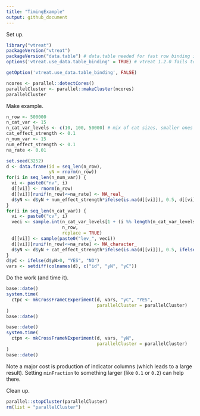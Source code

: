 ```yaml
---
title: "TimingExample"
output: github_document
---
```


Set up.

```r
library("vtreat")
packageVersion("vtreat")
packageVersion("data.table") # data.table needed for fast row binding in vtreat 1.2.0 and newer.
options('vtreat.use_data.table_binding' = TRUE) # vtreat 1.2.0 fails to set this in some cicrumstances

getOption('vtreat.use_data.table_binding', FALSE)

ncores <- parallel::detectCores()
parallelCluster <- parallel::makeCluster(ncores)
parallelCluster
```

Make example.

```r
n_row <- 500000
n_cat_var <- 15
n_cat_var_levels <- c(10, 100, 50000) # mix of cat sizes, smaller ones more likely to create indicators
cat_effect_strength <- 0.1
n_num_var <- 15 
num_effect_strength <- 0.1
na_rate <- 0.01

set.seed(3252)
d <- data.frame(id = seq_len(n_row),
                yN = rnorm(n_row))
for(i in seq_len(n_num_var)) {
  vi <- paste0("nv", i)
  d[[vi]] <- rnorm(n_row)
  d[[vi]][runif(n_row)<=na_rate] <- NA_real_
  d$yN <- d$yN + num_effect_strength*ifelse(is.na(d[[vi]]), 0.5, d[[vi]])
}
for(i in seq_len(n_cat_var)) {
  vi <- paste0("cv", i)
  veci <- sample.int(n_cat_var_levels[1 + (i %% length(n_cat_var_levels))], 
                     n_row, 
                     replace = TRUE)
  d[[vi]] <- sample(paste0("lev_", veci))
  d[[vi]][runif(n_row)<=na_rate] <- NA_character_
  d$yN <- d$yN + cat_effect_strength*ifelse(is.na(d[[vi]]), 0.5, ifelse((veci %% 2) == 1, 1, -1))
}
d$yC <- ifelse(d$yN>0, "YES", "NO")
vars <- setdiff(colnames(d), c("id", "yN", "yC"))
```

Do the work (and time it).

```r
base::date()
system.time(
  ctpc <- mkCrossFrameCExperiment(d, vars, "yC", "YES",
                                  parallelCluster = parallelCluster)
)
base::date()
```

```r
base::date()
system.time(
  ctpn <- mkCrossFrameNExperiment(d, vars, "yN", 
                                  parallelCluster = parallelCluster)
)
base::date()
```

Note a major cost is production of indicator columns (which leads to a large result).  Setting `minFraction` to something larger (like `0.1` or `0.2`) can help there.

Clean up.

```r
parallel::stopCluster(parallelCluster)
rm(list = "parallelCluster")
```

